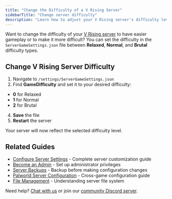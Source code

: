 ```yaml
---
title: "Change the Difficulty of a V Rising Server"
sidebarTitle: "Change server difficulty"
description: "Learn how to adjust your V Rising server's difficulty level."
---
```


Want to change the difficulty of your [V Rising server](https://xgamingserver.com/v-rising-server-hosting) to have easier gameplay or to make it more difficult? You can set the difficulty in the `ServerGameSettings.json` file between **Relaxed**, **Normal**, and **Brutal** difficulty types. 

## Change V Rising Server Difficulty

1.	Navigate to `/settings/ServerGameSettings.json`
2.	Find **GameDifficulty** and set it to your desired difficulty:
-   **0** for Relaxed
-   **1** for Normal
-   **2** for Brutal
4.	**Save** the file
5.	**Restart** the server

Your server will now reflect the selected difficulty level.

## Related Guides

- [Configure Server Settings](/games/vrising/configure-server-settings) - Complete server customization guide
- [Become an Admin](/games/vrising/become-an-admin) - Set up administrator privileges
- [Server Backups](/panel/backups) - Backup before making configuration changes
- [Palworld Server Configuration](/games/palworld/configure-server-settings) - Cross-game configuration guide
- [File Management](/panel/overview) - Understanding server file system

Need help? [Chat with us](https://xgamingserver.com/contact) or join our [community Discord server](https://discord.com/invite/Pv8DMpXtma).
